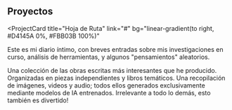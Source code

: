 ## Proyectos

<ProjectCard
  title="Hoja de Ruta"
  link="#"
  bg="linear-gradient(to right, #D4145A 0%, #FBB03B 100%)"
>
  Este es mi diario íntimo, con breves entradas sobre mis investigaciones en curso, análisis de herramientas, y algunos "pensamientos" aleatorios.

</ProjectCard>
<ProjectCard
  title="Textos y libros"
  link="#"
  bg="linear-gradient(to right, #662D8C 0%, #ED1E79 100%)"
>
Una colección de las obras escritas más interesantes que he producido.
Organizadas en piezas independientes y libros temáticos.
</ProjectCard>
<ProjectCard
  title="Multimedia"
  link="#"
  bg="linear-gradient(to right, #009245 0%, #FCEE21 100%)"
>
Una recopilación de imágenes, videos y audio; todos ellos generados exclusivamente mediante modelos de IA entrenados.
</ProjectCard>
<ProjectCard
  title="otras cosas"
  link="#"
  bg="linear-gradient(to right, #D585FF 0%, #00FFEE 100%)"
>
  Irrelevante a todo lo demás, esto también es divertido!
</ProjectCard>

